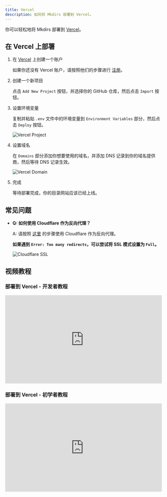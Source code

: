 ```yaml
---
title: Vercel
description: 如何将 Mkdirs 部署到 Vercel。
---
```



你可以轻松地将 Mkdirs 部署到 [Vercel](https://vercel.com/)。

## 在 Vercel 上部署

<Steps>

1. 在 [Vercel](https://vercel.com/) 上创建一个账户

    如果你还没有 Vercel 账户，请按照他们的步骤进行 [注册](https://vercel.com/signup)。

2. 创建一个新项目

    点击 `Add New Project` 按钮，并选择你的 GitHub 仓库，然后点击 `Import` 按钮。

3. 设置环境变量

    复制并粘贴 `.env` 文件中的环境变量到 `Environment Variables` 部分，然后点击 `Deploy` 按钮。

    ![Vercel Project](../../../../assets/images/vercel-project.png)

4. 设置域名

    在 `Domains` 部分添加你想要使用的域名，并添加 DNS 记录到你的域名提供商，然后等待 DNS 记录生效。

    ![Vercel Domain](../../../../assets/images/vercel-domain.png)

5. 完成

    等待部署完成，你的目录网站应该已经上线。

</Steps>

## 常见问题

- **Q: 如何使用 Cloudflare 作为反向代理？**

  A: 请按照 [这里](https://vercel.com/docs/integrations/external-platforms/cloudflare#set-cloudflare-ssl/tls-encryption-mode) 的步骤使用 Cloudflare 作为反向代理。

  **如果遇到 `Error: Too many redirects`，可以尝试将 SSL 模式设置为 `Full`。**

  ![Cloudflare SSL](../../../../assets/images/vercel-cloudflare-ssl.png)


## 视频教程

### 部署到 Vercel - 开发者教程

<div style="position: relative; padding-bottom: 56.25%; height: 0; overflow: hidden;">
  <iframe 
    style="position: absolute; top: 0; left: 0; width: 100%; height: 100%;" 
    width="1280" 
    height="720" 
    src="https://www.youtube.com/embed/_3ZyJRdACzw?list=PLVBbrIi208W-yprj2E6oXu-yxB3Ou522u" 
    title="【7/9】部署到Vercel + 开启访问后台Studio —— 基于Mkdirs模板部署上线导航站的全流程记录" 
    frameborder="0" 
    allow="accelerometer; autoplay; clipboard-write; encrypted-media; gyroscope; picture-in-picture; web-share" 
    referrerpolicy="strict-origin-when-cross-origin" 
    allowfullscreen
  ></iframe>
</div>


### 部署到 Vercel - 初学者教程

<div style="position: relative; padding-bottom: 56.25%; height: 0; overflow: hidden;">
  <iframe 
    style="position: absolute; top: 0; left: 0; width: 100%; height: 100%;" 
    width="1280" 
    height="720" 
    src="https://www.youtube.com/embed/pCiwM7elW74?list=PLVBbrIi208W9pRjN9dVE8f9pzd6KJrTaw" 
    title="10、部署到Vercel绑定域名" 
    frameborder="0" 
    allow="accelerometer; autoplay; clipboard-write; encrypted-media; gyroscope; picture-in-picture; web-share" 
    referrerpolicy="strict-origin-when-cross-origin" 
    allowfullscreen
  ></iframe>
</div>

